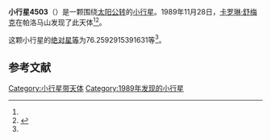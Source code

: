 {{Infobox planet
| bgcolour = #FFFFC0
| name = 4503 Cleobulus
| symbol = 
| image = 
| caption = 
| discovery = yes
| discovery_ref = 
| discoverer = [[卡罗琳·舒梅克|卡罗琳·舒梅克]]
| discovery_site = [[帕洛马山|帕洛马山]] 
| discovered = 1989年11月28日
| designations = yes
| mp_name = 
| named_after = 
| alt_names = 1989 WM/ 1980 YS
| mp_category = [[阿莫尔型小行星|阿莫尔型小行星]]
| orbit_ref = <ref name="a">[http://ssd.jpl.nasa.gov/sbdb.cgi?sstr=4503 4503 Cleobulus] {{Wayback|url=http://ssd.jpl.nasa.gov/sbdb.cgi?sstr=4503 |date=20210806094405 }}，小行星數據庫瀏覽器（JPL Small-Body Database Browser）－[[美国国家航空航天局|美国国家航空航天局]]喷气推进实验室</ref>
| epoch = 2456400.5 (2013年4月18日更新)
| aphelion = {{convert|4.123266319845058|AU|km|3|abbr=on|lk=out}}
| perihelion = {{convert|1.291332785985077|AU|km|3|abbr=on}}
| semimajor = {{convert|2.707299552915068|AU|km|3|abbr=on}}
| eccentricity = 0.523018136
| period = 1627.057474 [[日|日]]<br />4.45[[儒略年|儒略年]]
| avg_speed = 
| inclination = 2.514162138460145
| asc_node = 46.05459968183536
| mean_anomaly = 
| arg_peri = 76.2592915391631
| satellites = 
| physical_characteristics = yes
| dimensions = 
| mass = 
| density = 
| surface_grav = 
| escape_velocity = 
| sidereal_day = 
| axial_tilt = 
| pole_ecliptic_lat = 
| pole_ecliptic_lon = 
| albedo = 
| temperatures= 
| temp_name1 = 
| mean_temp_1 = 
| max_temp_1 = 
| temp_name2 = 
| max_temp_2 = 
| spectral_type = 
| abs_magnitude = 76.2592915391631
}}

'''小行星4503'''（{{lang-en|4503 Cleobulus}}）是一颗围绕[[太阳|太阳]][[公转|公转]]的[[小行星|小行星]]。1989年11月28日，[[卡罗琳·舒梅克|卡罗琳·舒梅克]]在帕洛马山发现了此天体<ref name="a" /><ref>{{cite news|title=小行星列表|url=http://cfa-www.harvard.edu/iau/lists/NumberedMPs.txt|accessdate=2013-07-08|newspaper=哈佛大学|archive-date=2008-05-17|archive-url=https://web.archive.org/web/20080517010638/http://cfa-www.harvard.edu/iau/lists/NumberedMPs.txt|dead-url=no}}</ref>。

这颗小行星的[[绝对星等|绝对星等]]为76.2592915391631等<ref name="a" />。

==参考文献==
{{reflist}}
{{Minor Planet Number|[[小行星4502|小行星4502]]|[[小行星4504|小行星4504]]}}

{{小天体}}

[[Category:小行星带天体|Category:小行星带天体]]
[[Category:1989年发现的小行星|Category:1989年发现的小行星]]

{{asteroid-stub}}
